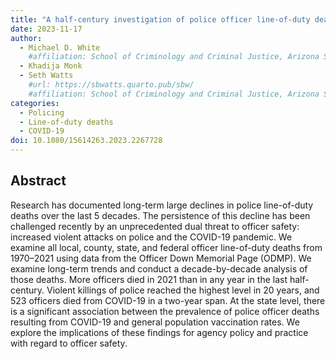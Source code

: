 ```yaml
---
title: "A half-century investigation of police officer line-of-duty deaths: putting the recent spike in long-term context"
date: 2023-11-17
author:
  - Michael D. White
    #affiliation: School of Criminology and Criminal Justice, Arizona State University
  - Khadija Monk
  - Seth Watts
    #url: https://sbwatts.quarto.pub/sbw/
    #affiliation: School of Criminology and Criminal Justice, Arizona State University
categories:
  - Policing
  - Line-of-duty deaths
  - COVID-19
doi: 10.1080/15614263.2023.2267728
---
```


## Abstract

Research has documented long-term large declines in police line-of-duty deaths over the last 5 decades. The persistence of this decline has been challenged recently by an unprecedented dual threat to officer safety: increased violent attacks on police and the COVID-19 pandemic. We examine all local, county, state, and federal officer line-of-duty deaths from 1970–2021 using data from the Officer Down Memorial Page (ODMP). We examine long-term trends and conduct a decade-by-decade analysis of those deaths. More officers died in 2021 than in any year in the last half-century. Violent killings of police reached the highest level in 20 years, and 523 officers died from COVID-19 in a two-year span. At the state level, there is a significant association between the prevalence of police officer deaths resulting from COVID-19 and general population vaccination rates. We explore the implications of these findings for agency policy and practice with regard to officer safety.
